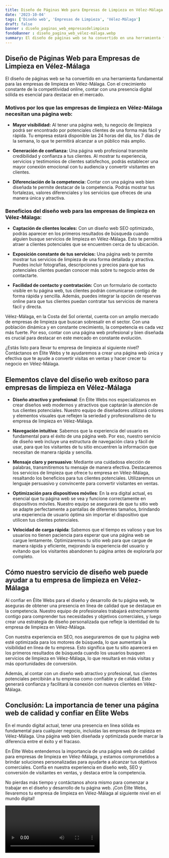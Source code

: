```yaml
---
title: Diseño de Páginas Web para Empresas de Limpieza en Vélez-Málaga
date: '2023-10-04'
tags: ['Diseño web', 'Empresas de Limpieza', 'Vélez-Málaga']
draft: false
banner : diseño_paginas_web_empresasdelimpieza
fondoBanner : diseño_pagina_web_vélez-málaga.webp
summary: El diseño de páginas web se ha convertido en una herramienta fundamental para las empresas de limpieza en VélezMálaga. Con el crecimiento constante de la competitividad online, contar con una presencia digital sólida es esencial para destacar en el mercado.
---
```


## Diseño de Páginas Web para Empresas de Limpieza en Vélez-Málaga

El diseño de páginas web se ha convertido en una herramienta fundamental para las empresas de limpieza en Vélez-Málaga. Con el crecimiento constante de la competitividad online, contar con una presencia digital sólida es esencial para destacar en el mercado.

### Motivos por los que las empresas de limpieza en Vélez-Málaga necesitan una página web:

- **Mayor visibilidad:** Al tener una página web, tu negocio de limpieza podrá ser encontrado por potenciales clientes de una forma más fácil y rápida. Tu empresa estará disponible las 24 horas del día, los 7 días de la semana, lo que te permitirá alcanzar a un público más amplio.

- **Generación de confianza:** Una página web profesional transmite credibilidad y confianza a tus clientes. Al mostrar tu experiencia, servicios y testimonios de clientes satisfechos, podrás establecer una mayor conexión emocional con tu audiencia y convertir visitantes en clientes.

- **Diferenciación de la competencia:** Contar con una página web bien diseñada te permite destacar de la competencia. Podrás mostrar tus fortalezas, valores diferenciales y los servicios que ofreces de una manera única y atractiva.

### Beneficios del diseño web para las empresas de limpieza en Vélez-Málaga:

- **Captación de clientes locales:** Con un diseño web SEO optimizado, podrás aparecer en los primeros resultados de búsqueda cuando alguien busque servicios de limpieza en Vélez-Málaga. Esto te permitirá atraer a clientes potenciales que se encuentren cerca de tu ubicación.

- **Exposición constante de tus servicios:** Una página web te permite mostrar tus servicios de limpieza de una forma detallada y atractiva. Puedes incluir fotografías, descripciones y precios para que tus potenciales clientes puedan conocer más sobre tu negocio antes de contactarte.

- **Facilidad de contacto y contratación:** Con un formulario de contacto visible en tu página web, tus clientes podrán comunicarse contigo de forma rápida y sencilla. Además, puedes integrar la opción de reservas online para que tus clientes puedan contratar tus servicios de manera fácil y directa.

Vélez-Málaga, en la Costa del Sol oriental, cuenta con un amplio mercado de empresas de limpieza que buscan sobresalir en el sector. Con una población dinámica y en constante crecimiento, la competencia es cada vez más fuerte. Por eso, contar con una página web profesional y bien diseñada es crucial para destacar en este mercado en constante evolución.

¿Estás listo para llevar tu empresa de limpieza al siguiente nivel? Contáctanos en Élite Webs y te ayudaremos a crear una página web única y efectiva que te ayude a convertir visitas en ventas y hacer crecer tu negocio en Vélez-Málaga.

<GifSeo />

<Cta />

## Elementos clave del diseño web exitoso para empresas de limpieza en Vélez-Málaga

- **Diseño atractivo y profesional**: En Élite Webs nos especializamos en crear diseños web modernos y atractivos que captarán la atención de tus clientes potenciales. Nuestro equipo de diseñadores utilizará colores y elementos visuales que reflejen la seriedad y profesionalismo de tu empresa de limpieza en Vélez-Málaga.

- **Navegación intuitiva**: Sabemos que la experiencia del usuario es fundamental para el éxito de una página web. Por eso, nuestro servicio de diseño web incluye una estructura de navegación clara y fácil de usar, para que los visitantes de tu sitio encuentren la información que necesitan de manera rápida y sencilla.

- **Mensaje claro y persuasivo**: Mediante una cuidadosa elección de palabras, transmitiremos tu mensaje de manera efectiva. Destacaremos los servicios de limpieza que ofrece tu empresa en Vélez-Málaga, resaltando los beneficios para tus clientes potenciales. Utilizaremos un lenguaje persuasivo y convincente para convertir visitantes en ventas.

- **Optimización para dispositivos móviles**: En la era digital actual, es esencial que tu página web se vea y funcione correctamente en dispositivos móviles. Nuestro equipo se asegurará de que tu sitio web se adapte perfectamente a pantallas de diferentes tamaños, brindando una experiencia de usuario óptima sin importar el dispositivo que utilicen tus clientes potenciales.

- **Velocidad de carga rápida**: Sabemos que el tiempo es valioso y que los usuarios no tienen paciencia para esperar que una página web se cargue lentamente. Optimizaremos tu sitio web para que cargue de manera rápida y eficiente, mejorando la experiencia del usuario y evitando que los visitantes abandonen tu página antes de explorarla por completo.

## Cómo nuestro servicio de diseño web puede ayudar a tu empresa de limpieza en Vélez-Málaga

Al confiar en Élite Webs para el diseño y desarrollo de tu página web, te aseguras de obtener una presencia en línea de calidad que se destaque en la competencia. Nuestro equipo de profesionales trabajará estrechamente contigo para comprender tus necesidades y objetivos comerciales, y luego crear una estrategia de diseño personalizada que refleje la identidad de tu empresa de limpieza en Vélez-Málaga.

Con nuestra experiencia en SEO, nos aseguraremos de que tu página web esté optimizada para los motores de búsqueda, lo que aumentará la visibilidad en línea de tu empresa. Esto significa que tu sitio aparecerá en los primeros resultados de búsqueda cuando los usuarios busquen servicios de limpieza en Vélez-Málaga, lo que resultará en más visitas y más oportunidades de conversión.

Además, al contar con un diseño web atractivo y profesional, tus clientes potenciales percibirán a tu empresa como confiable y de calidad. Esto generará confianza y facilitará la conexión con nuevos clientes en Vélez-Málaga.

## Conclusión: La importancia de tener una página web de calidad y confiar en Élite Webs

En el mundo digital actual, tener una presencia en línea sólida es fundamental para cualquier negocio, incluidas las empresas de limpieza en Vélez-Málaga. Una página web bien diseñada y optimizada puede marcar la diferencia entre el éxito y el fracaso.

En Élite Webs entendemos la importancia de una página web de calidad para empresas de limpieza en Vélez-Málaga, y estamos comprometidos a brindar soluciones personalizadas para ayudarte a alcanzar tus objetivos comerciales. Confía en nuestra experiencia en diseño web, SEO y conversión de visitantes en ventas, y destaca entre la competencia.

No pierdas más tiempo y contáctanos ahora mismo para comenzar a trabajar en el diseño y desarrollo de tu página web. ¡Con Élite Webs, llevaremos tu empresa de limpieza en Vélez-Málaga al siguiente nivel en el mundo digital!

<Video />

<CtaBot job='Empresas de Limpieza' city='Vélez-Málaga'/>

<Gmaps query='Vélez-Málaga+españa+maps' />